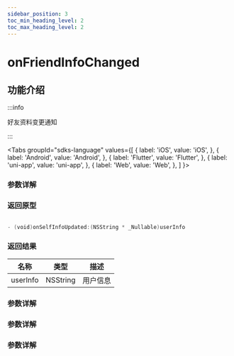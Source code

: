 ```yaml
---
sidebar_position: 3
toc_min_heading_level: 2
toc_max_heading_level: 2
---
```


# onFriendInfoChanged

## 功能介绍

:::info

好友资料变更通知

:::

<Tabs
groupId="sdks-language"
values={[
{ label: 'iOS', value: 'iOS', },
{ label: 'Android', value: 'Android', },
{ label: 'Flutter', value: 'Flutter', },
{ label: 'uni-app', value: 'uni-app', },
{ label: 'Web', value: 'Web', },
]
}>

<TabItem value="Flutter">

### 参数详解

</TabItem>

<TabItem value="iOS">

### 返回原型

```swift showLineNumbers

- (void)onSelfInfoUpdated:(NSString * _Nullable)userInfo

```

### 返回结果

| 名称     | 类型     | 描述     |
| -------- | -------- | -------- |
| userInfo | NSString | 用户信息 |

</TabItem>

<TabItem value="Android">

### 参数详解

</TabItem>

<TabItem value="Web">

### 参数详解

</TabItem>

<TabItem value="uni-app">

### 参数详解

</TabItem>

</Tabs>
